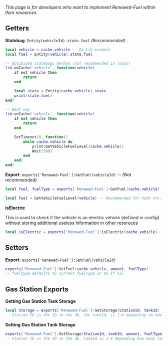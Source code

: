 *This page is for developers who want to implement Renewed-Fuel within their resources.*

## Getters

**Statebag**: `Entity(vehicleId).state.fuel` *(Recommended)*

```lua
local vehicle = cache.vehicle -- Ox Lib example
local fuel = Entity(vehicle).state.fuel

-- Optimized statebags method (not recommended in loops)
lib.onCache('vehicle', function(vehicle)
    if not vehicle then
        return
    end

    local state = Entity(cache.vehicle).state
    print(state.fuel)
end)

-- Best way
lib.onCache('vehicle', function(vehicle)
    if not vehicle then
        return
    end

    SetTimeout(0, function()
        while cache.vehicle do
            print(GetVehicleFuelLevel(cache.vehicle))
            Wait(100)
        end
    end)
end)
```

**Export**: `exports['Renewed-Fuel']:GetFuel(vehicleId)` -- *(Not recommended)*

```lua
local fuel, fuelType = exports['Renewed-Fuel']:GetFuel(cache.vehicle) -- ox lib example
```

```lua
local fuel = GetVehicleFuelLevel(vehicle) -- Recommended for huds etc.
```

**isElectric**

This is used to check if the vehicle is an electric vehicle (defined in config) without storing additional useless information in other resoruces

```lua
local isElectric = exports['Renewed-Fuel']:isElectric(cache.vehicle)
```

## Setters


**Export**: `exports['Renewed-Fuel']:SetFuel(vehicleId)`

```lua
exports['Renewed-Fuel']:SetFuel(cache.vehicle, amount, fuelType) 
-- fueltype defaults to current fuelType or 86 if nil
```


## Gas Station Exports

**Getting Gas Station Tank Storage**

```lua
local Storage = exports['Renewed-Fuel']:GetStorage(StationId, tankId) 
-- Station ID is the ID in the db, the tankId, is 1-4 depending on how many tanks the station have 
```

**Setting Gas Station Tank Storage**

```lua
exports['Renewed-Fuel']:SetStorage(StationId, tankId, amount, fuelType)
-- Station ID is the ID in the db, tankId is 1-4 depending how many tanks the station have
```
